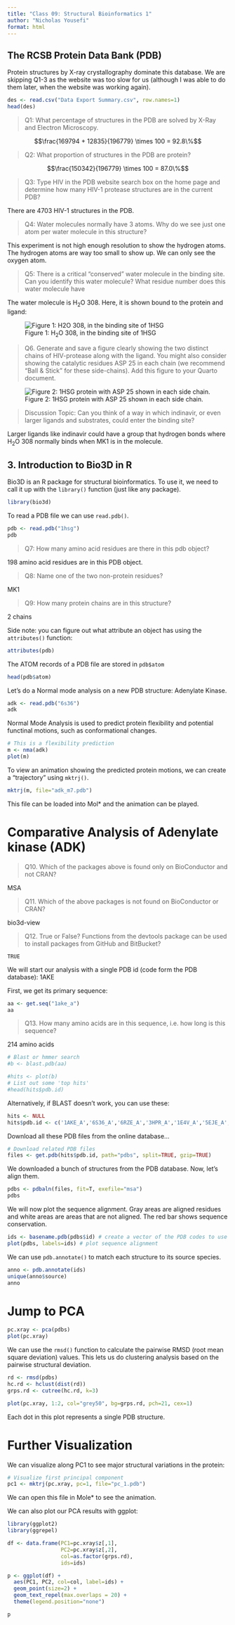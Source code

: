 ```yaml
---
title: "Class 09: Structural Bioinformatics 1"
author: "Nicholas Yousefi"
format: html
---
```


## The RCSB Protein Data Bank (PDB)

Protein structures by X-ray crystallography dominate this database. We are skipping Q1-3 as the website was too slow for us (although I was able to do them later, when the website was working again).

```r
des <- read.csv("Data Export Summary.csv", row.names=1)
head(des)
```

> Q1: What percentage of structures in the PDB are solved by X-Ray and Electron Microscopy.

$$\frac{169794 + 12835}{196779} \times 100 = 92.8\%$$ 

> Q2: What proportion of structures in the PDB are protein?

$$\frac{150342}{196779} \times 100 = 87.0\%$$

> Q3: Type HIV in the PDB website search box on the home page and determine how many HIV-1 protease structures are in the current PDB?

There are 4703 HIV-1 structures in the PDB.

> Q4: Water molecules normally have 3 atoms. Why do we see just one atom per water molecule in this structure?

This experiment is not high enough resolution to show the hydrogen atoms. The hydrogen atoms are way too small to show up. We can only see the oxygen atom.

> Q5: There is a critical "conserved" water molecule in the binding site. Can you identify this water molecule? What residue number does this water molecule have

The water molecule is H~2~O 308. Here, it is shown bound to the protein and ligand:

![Figure 1: H~2~O 308, in the binding site of 1HSG](1HSG_water.png)

> Q6. Generate and save a figure clearly showing the two distinct chains of HIV-protease along with the ligand. You might also consider showing the catalytic residues ASP 25 in each chain (we recommend "Ball & Stick" for these side-chains). Add this figure to your Quarto document.

![Figure 2: 1HSG protein with ASP 25 shown in each side chain.](1HSG.png)

> Discussion Topic: Can you think of a way in which indinavir, or even larger ligands and substrates, could enter the binding site?

Larger ligands like indinavir could have a group that hydrogen bonds where H~2~O 308 normally binds when MK1 is in the molecule.

## 3. Introduction to Bio3D in R

Bio3D is an R package for structural bioinformatics. To use it, we need to call it up with the `library()` function (just like any package).

```r
library(bio3d)
```

To read a PDB file we can use `read.pdb()`.

```r
pdb <- read.pdb("1hsg")
pdb
```

> Q7: How many amino acid residues are there in this pdb object?

198 amino acid residues are in this PDB object.

> Q8: Name one of the two non-protein residues?

MK1

> Q9: How many protein chains are in this structure?

2 chains

Side note: you can figure out what attribute an object has using the `attributes()` function:

```r
attributes(pdb)
```

The ATOM records of a PDB file are stored in `pdb$atom`

```r
head(pdb$atom)
```

Let's do a Normal mode analysis on a new PDB structure: Adenylate Kinase.

```r
adk <- read.pdb("6s36")
adk
```

Normal Mode Analysis is used to predict protein flexibility and potential functinal motions, such as conformational changes.

```r
# This is a flexibility prediction
m <- nma(adk)
plot(m)
```

To view an animation showing the predicted protein motions, we can create a "trajectory" using `mktrj()`.

```r
mktrj(m, file="adk_m7.pdb")
```

This file can be loaded into Mol* and the animation can be played.

# Comparative Analysis of Adenylate kinase (ADK)

> Q10. Which of the packages above is found only on BioConductor and not CRAN? 

MSA

> Q11. Which of the above packages is not found on BioConductor or CRAN?

bio3d-view

> Q12. True or False? Functions from the devtools package can be used to install packages from GitHub and BitBucket?

`TRUE`

We will start our analysis with a single PDB id (code form the PDB database): 1AKE

First, we get its primary sequence:

```r
aa <- get.seq("1ake_a")
aa
```

> Q13. How many amino acids are in this sequence, i.e. how long is this sequence? 

214 amino acids

```r
# Blast or hmmer search 
#b <- blast.pdb(aa)
```

```r
#hits <- plot(b)
# List out some 'top hits'
#head(hits$pdb.id)
```

Alternatively, if BLAST doesn't work, you can use these:

```r
hits <- NULL
hits$pdb.id <- c('1AKE_A','6S36_A','6RZE_A','3HPR_A','1E4V_A','5EJE_A','1E4Y_A','3X2S_A','6HAP_A','6HAM_A','4K46_A','3GMT_A','4PZL_A')
```

Download all these PDB files from the online database...

```r
# Download related PDB files
files <- get.pdb(hits$pdb.id, path="pdbs", split=TRUE, gzip=TRUE)
```

We downloaded a bunch of structures from the PDB database. Now, let's align them.

```r
pdbs <- pdbaln(files, fit=T, exefile="msa")
pdbs
```

We will now plot the sequence alignment. Gray areas are aligned residues and white areas are areas that are not aligned. The red bar shows sequence conservation.

```r
ids <- basename.pdb(pdbs$id) # create a vector of the PDB codes to use for the axis of our figure
plot(pdbs, labels=ids) # plot sequence alignment
```
We can use `pdb.annotate()` to match each structure to its source species.

```r
anno <- pdb.annotate(ids)
unique(anno$source)
anno
```

# Jump to PCA

```r
pc.xray <- pca(pdbs)
plot(pc.xray)
```
We can use the `rmsd()` function to calculate the pairwise RMSD (root mean square deviation) values. This lets us do clustering analysis based on the pairwise structural deviation.

```r
rd <- rmsd(pdbs)
hc.rd <- hclust(dist(rd))
grps.rd <- cutree(hc.rd, k=3)

plot(pc.xray, 1:2, col="grey50", bg=grps.rd, pch=21, cex=1)
```

Each dot in this plot represents a single PDB structure. 

# Further Visualization

We can visualize along PC1 to see major structural variations in the protein:

```r
# Visualize first principal component
pc1 <- mktrj(pc.xray, pc=1, file="pc_1.pdb")
```

We can open this file in Mole\* to see the animation.

We can also plot our PCA results with ggplot:

```r
library(ggplot2)
library(ggrepel)

df <- data.frame(PC1=pc.xray$z[,1],
                 PC2=pc.xray$z[,2],
                 col=as.factor(grps.rd),
                 ids=ids)

p <- ggplot(df) +
  aes(PC1, PC2, col=col, label=ids) +
  geom_point(size=2) +
  geom_text_repel(max.overlaps = 20) +
  theme(legend.position="none")

p
```

